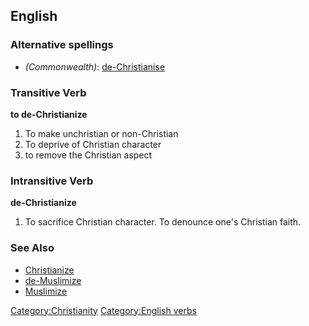 ==English==

===Alternative spellings===
*''(Commonwealth)'': [[de-Christianise]]

===Transitive Verb===
'''to de-Christianize'''

#To make unchristian or non-Christian
#To deprive of Christian character
#to remove the Christian aspect

===Intransitive Verb===
'''de-Christianize'''

#To sacrifice Christian character. To denounce one's Christian faith.

===See Also===
*[[Christianize]]
*[[de-Muslimize]]
*[[Muslimize]]

[[Category:Christianity]]
[[Category:English verbs]]